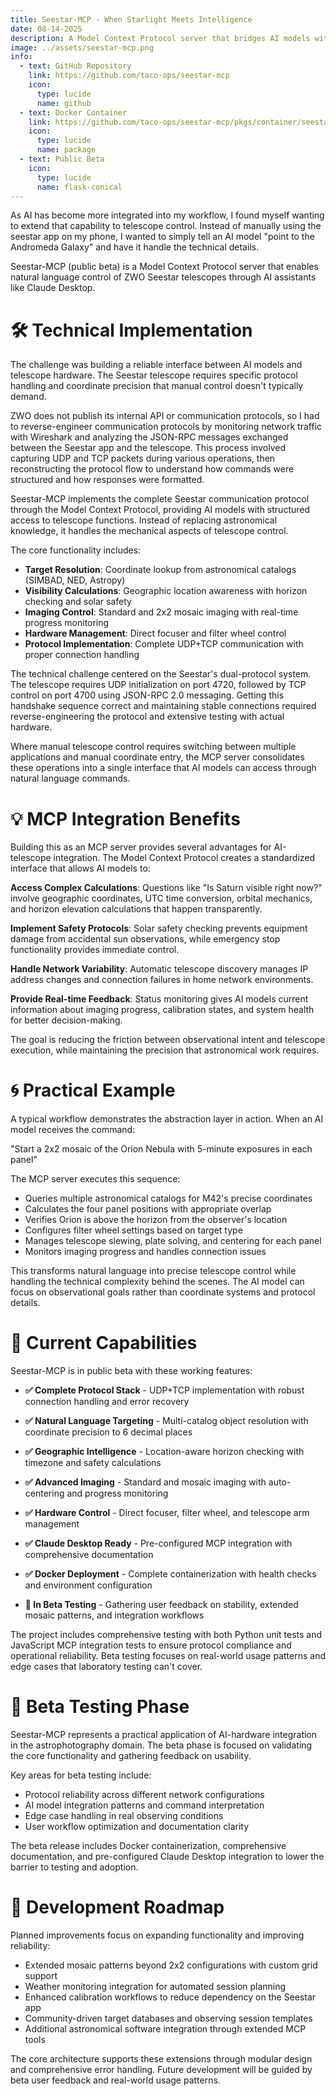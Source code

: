 ```yaml
---
title: Seestar-MCP - When Starlight Meets Intelligence
date: 08-14-2025
description: A Model Context Protocol server that bridges AI models with the ZWO Seestar telescope, enabling natural language control of deep space observations and imaging workflows.
image: ../assets/seestar-mcp.png
info:
  - text: GitHub Repository
    link: https://github.com/taco-ops/seestar-mcp
    icon:
      type: lucide
      name: github
  - text: Docker Container
    link: https://github.com/taco-ops/seestar-mcp/pkgs/container/seestar-mcp
    icon:
      type: lucide
      name: package
  - text: Public Beta
    icon:
      type: lucide
      name: flask-conical
---
```


As AI has become more integrated into my workflow, I found myself wanting to extend that capability to telescope control. Instead of manually using the seestar app on my phone, I wanted to simply tell an AI model "point to the Andromeda Galaxy" and have it handle the technical details.

Seestar-MCP (public beta) is a Model Context Protocol server that enables natural language control of ZWO Seestar telescopes through AI assistants like Claude Desktop.

# 🛠 Technical Implementation
The challenge was building a reliable interface between AI models and telescope hardware. The Seestar telescope requires specific protocol handling and coordinate precision that manual control doesn't typically demand.

ZWO does not publish its internal API or communication protocols, so I had to reverse-engineer communication protocols by monitoring network traffic with Wireshark and analyzing the JSON-RPC messages exchanged between the Seestar app and the telescope. This process involved capturing UDP and TCP packets during various operations, then reconstructing the protocol flow to understand how commands were structured and how responses were formatted.

Seestar-MCP implements the complete Seestar communication protocol through the Model Context Protocol, providing AI models with structured access to telescope functions. Instead of replacing astronomical knowledge, it handles the mechanical aspects of telescope control.

The core functionality includes:
- **Target Resolution**: Coordinate lookup from astronomical catalogs (SIMBAD, NED, Astropy)  
- **Visibility Calculations**: Geographic location awareness with horizon checking and solar safety
- **Imaging Control**: Standard and 2x2 mosaic imaging with real-time progress monitoring
- **Hardware Management**: Direct focuser and filter wheel control
- **Protocol Implementation**: Complete UDP+TCP communication with proper connection handling

The technical challenge centered on the Seestar's dual-protocol system. The telescope requires UDP initialization on port 4720, followed by TCP control on port 4700 using JSON-RPC 2.0 messaging. Getting this handshake sequence correct and maintaining stable connections required reverse-engineering the protocol and extensive testing with actual hardware.

Where manual telescope control requires switching between multiple applications and manual coordinate entry, the MCP server consolidates these operations into a single interface that AI models can access through natural language commands.

# 💡 MCP Integration Benefits
Building this as an MCP server provides several advantages for AI-telescope integration. The Model Context Protocol creates a standardized interface that allows AI models to:

**Access Complex Calculations**: Questions like "Is Saturn visible right now?" involve geographic coordinates, UTC time conversion, orbital mechanics, and horizon elevation calculations that happen transparently.

**Implement Safety Protocols**: Solar safety checking prevents equipment damage from accidental sun observations, while emergency stop functionality provides immediate control.

**Handle Network Variability**: Automatic telescope discovery manages IP address changes and connection failures in home network environments.

**Provide Real-time Feedback**: Status monitoring gives AI models current information about imaging progress, calibration states, and system health for better decision-making.

The goal is reducing the friction between observational intent and telescope execution, while maintaining the precision that astronomical work requires.

# 🌀 Practical Example
A typical workflow demonstrates the abstraction layer in action. When an AI model receives the command:

"Start a 2x2 mosaic of the Orion Nebula with 5-minute exposures in each panel"

The MCP server executes this sequence:
- Queries multiple astronomical catalogs for M42's precise coordinates
- Calculates the four panel positions with appropriate overlap
- Verifies Orion is above the horizon from the observer's location  
- Configures filter wheel settings based on target type
- Manages telescope slewing, plate solving, and centering for each panel
- Monitors imaging progress and handles connection issues

This transforms natural language into precise telescope control while handling the technical complexity behind the scenes. The AI model can focus on observational goals rather than coordinate systems and protocol details.

# 🌌 Current Capabilities
Seestar-MCP is in public beta with these working features:

- **✅ Complete Protocol Stack** - UDP+TCP implementation with robust connection handling and error recovery
- **✅ Natural Language Targeting** - Multi-catalog object resolution with coordinate precision to 6 decimal places  
- **✅ Geographic Intelligence** - Location-aware horizon checking with timezone and safety calculations
- **✅ Advanced Imaging** - Standard and mosaic imaging with auto-centering and progress monitoring
- **✅ Hardware Control** - Direct focuser, filter wheel, and telescope arm management
- **✅ Claude Desktop Ready** - Pre-configured MCP integration with comprehensive documentation
- **✅ Docker Deployment** - Complete containerization with health checks and environment configuration

- **🔄 In Beta Testing** - Gathering user feedback on stability, extended mosaic patterns, and integration workflows

The project includes comprehensive testing with both Python unit tests and JavaScript MCP integration tests to ensure protocol compliance and operational reliability. Beta testing focuses on real-world usage patterns and edge cases that laboratory testing can't cover.

# 🚀 Beta Testing Phase
Seestar-MCP represents a practical application of AI-hardware integration in the astrophotography domain. The beta phase is focused on validating the core functionality and gathering feedback on usability.

Key areas for beta testing include:
- Protocol reliability across different network configurations
- AI model integration patterns and command interpretation
- Edge case handling in real observing conditions
- User workflow optimization and documentation clarity

The beta release includes Docker containerization, comprehensive documentation, and pre-configured Claude Desktop integration to lower the barrier to testing and adoption.

# 🌌 Development Roadmap
Planned improvements focus on expanding functionality and improving reliability:

- Extended mosaic patterns beyond 2x2 configurations with custom grid support
- Weather monitoring integration for automated session planning  
- Enhanced calibration workflows to reduce dependency on the Seestar app
- Community-driven target databases and observing session templates
- Additional astronomical software integration through extended MCP tools

The core architecture supports these extensions through modular design and comprehensive error handling. Future development will be guided by beta user feedback and real-world usage patterns.
